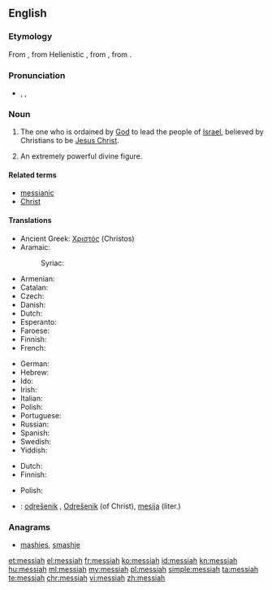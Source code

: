 {{also|Messiah}}
==English==

===Etymology===
From {{etyl|la|en}} {{term|Messias|lang=la}}, from Hellenistic {{etyl|grc|en}} {{term|Μεσσίας|lang=grc}}, from {{etyl|arc|en}} {{term|lang=arc|tr=měšīḥā}}, from {{etyl|he|en}} {{term|מָשִׁיחַ||anointed|tr=mashíach|sc=Hebr|lang=he}}.

===Pronunciation===
* {{enPR|mə-sī'ə}}, {{IPA|/məˈsaɪ.ə/}}, {{X-SAMPA|/m@"saI@/}}

===Noun===
{{en-noun}}

# {{context|Abrahamic tradition|lang=en}} The one who is ordained by [[God]] to lead the people of [[Israel]], believed by Christians to be [[Jesus Christ]].
# An extremely powerful divine figure.

====Related terms====
* [[messianic]]
* [[Christ]]

====Translations====
{{trans-top|ordained to lead the people of Israel}}
* Ancient Greek: [[Χριστός]] (Christos) {{g|m}}
* Aramaic:
*: Syriac: {{t|arc|ܡܫܝܚܐ|tr=mšīħā’|m}}
* Armenian: {{t|hy|օծյալ|tr=òçyal}}
* Catalan: {{t|ca|messies|m}}
* Czech: {{t+|cs|mesiáš|m}}
* Danish: {{t|da|messias}}
* Dutch: {{t+|nl|Messias|m}}
* Esperanto: {{t|eo|mesio}}
* Faroese: {{t|fo|messias|m}}
* Finnish: {{t+|fi|messias}}
* French: {{t+|fr|messie|m}}
{{trans-mid}}
* German: {{t+|de|Messias|m}}
* Hebrew: {{t|he|משיח|m|tr=mashíakh}}
* Ido: {{t+|io|mesio}}
* Irish: {{t|ga|Meisias|m}}
* Italian: {{t+|it|messia|m}}
* Polish: {{t|pl|mesjasz|m}}
* Portuguese: {{t+|pt|messias|m}}
* Russian: {{t+|ru|мессия|tr=messíja|m}}
* Spanish: {{t+|es|Mesías|m}}
* Swedish: {{t|sv|Messias|c}}
* Yiddish: {{t|yi|משיח|tr=moshiyekh|m}}
{{trans-bottom}}

{{trans-top|an extremely powerful divine figure}}
* Dutch: {{t+|nl|messias|m}}
* Finnish: {{t+|fi|messias}}
{{trans-mid}}
* Polish: {{t|pl|mesjasz|m}}
{{trans-bottom}}

{{checktrans-top}}
* {{ttbc|sl}}: [[odrešenik]] {{g|m}}, [[Odrešenik]] {{g|m}} (of Christ), [[mesija]] {{g|m}} (liter.)
{{trans-bottom}}

===Anagrams===
* [[mashies#English|mashies]], [[smashie#English|smashie]]

[[et:messiah]]
[[el:messiah]]
[[fr:messiah]]
[[ko:messiah]]
[[id:messiah]]
[[kn:messiah]]
[[hu:messiah]]
[[ml:messiah]]
[[my:messiah]]
[[pl:messiah]]
[[simple:messiah]]
[[ta:messiah]]
[[te:messiah]]
[[chr:messiah]]
[[vi:messiah]]
[[zh:messiah]]